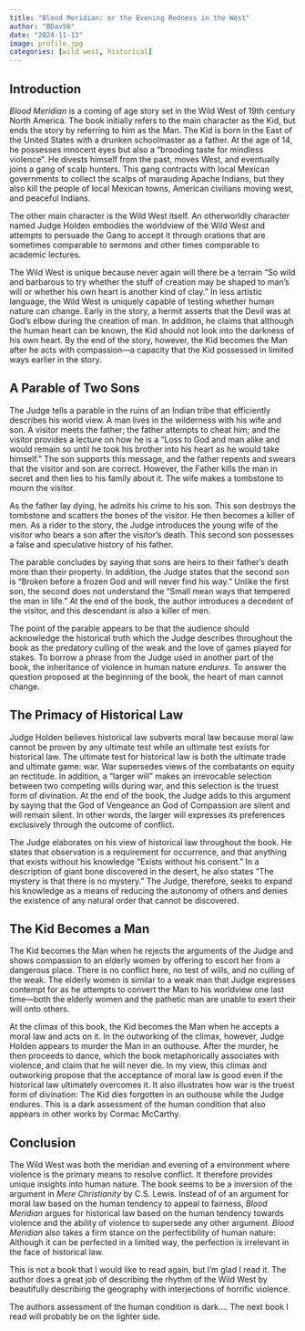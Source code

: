 ```yaml
---
title: "Blood Meridian: or the Evening Redness in the West"
author: "BDav56"
date: "2024-11-13"
image: profile.jpg
categories: [wild west, historical]
---
```


## Introduction

*Blood Meridian* is a coming of age story set in the Wild West of 19th century North America. The book initially refers to the main character as the Kid, but ends the story by referring to him as the Man. The Kid is born in the East of the United States with a drunken schoolmaster as a father. At the age of 14, he possesses innocent eyes but also a "brooding taste for mindless violence". He divests himself from the past, moves West, and eventually joins a gang of scalp hunters. This gang contracts with local Mexican governments to collect the scalps of marauding Apache Indians, but they also kill the people of local Mexican towns, American civilians moving west, and peaceful Indians.

The other main character is the Wild West itself. An otherworldly character named Judge Holden embodies the worldview of the Wild West and attempts to persuade the Gang to accept it through orations that are sometimes comparable to sermons and other times comparable to academic lectures.

The Wild West is unique because never again will there be a terrain "So wild and barbarous to try whether the stuff of creation may be shaped to man's will or whether his own heart is another kind of clay." In less artistic language, the Wild West is uniquely capable of testing whether human nature can change. Early in the story, a hermit asserts that the Devil was at God's elbow during the creation of man. In addition, he claims that although the human heart can be known, the Kid should not look into the darkness of his own heart. By the end of the story, however, the Kid becomes the Man after he acts with compassion—a capacity that the Kid possessed in limited ways earlier in the story.

## A Parable of Two Sons

The Judge tells a parable in the ruins of an Indian tribe that efficiently describes his world view. A man lives in the wilderness with his wife and son. A visitor meets the father; the father attempts to cheat him; and the visitor provides a lecture on how he is a "Loss to God and man alike and would remain so until he took his brother into his heart as he would take himself." The son supports this message, and the father repents and swears that the visitor and son are correct. However, the Father kills the man in secret and then lies to his family about it. The wife makes a tombstone to mourn the visitor.

As the father lay dying, he admits his crime to his son. This son destroys the tombstone and scatters the bones of the visitor. He then becomes a killer of men. As a rider to the story, the Judge introduces the young wife of the visitor who bears a son after the visitor's death. This second son possesses a false and speculative history of his father.

The parable concludes by saying that sons are heirs to their father's death more than their property. In addition, the Judge states that the second son is "Broken before a frozen God and will never find his way." Unlike the first son, the second does not understand the "Small mean ways that tempered the man in life." At the end of the book, the author introduces a decedent of the visitor, and this descendant is also a killer of men.

The point of the parable appears to be that the audience should acknowledge the historical truth which the Judge describes throughout the book as the predatory culling of the weak and the love of games played for stakes. To borrow a phrase from the Judge used in another part of the book, the inheritance of violence in human nature *endures*. To answer the question proposed at the beginning of the book, the heart of man cannot change.

## The Primacy of Historical Law

Judge Holden believes historical law subverts moral law because moral law cannot be proven by any ultimate test while an ultimate test exists for historical law. The ultimate test for historical law is both the ultimate trade and ultimate game: war. War supersedes views of the combatants on equity an rectitude. In addition, a "larger will" makes an irrevocable selection between two competing wills during war, and this selection is the truest form of divination. At the end of the book, the Judge adds to this argument by saying that the God of Vengeance an God of Compassion are silent and will remain silent. In other words, the larger will expresses its preferences exclusively through the outcome of conflict.

The Judge elaborates on his view of historical law throughout the book. He states that observation is a requirement for occurrence, and that anything that exists without his knowledge "Exists without his consent." In a description of giant bone discovered in the desert, he also states "The mystery is that there is no mystery." The Judge, therefore, seeks to expand his knowledge as a means of reducing the autonomy of others and denies the existence of any natural order that cannot be discovered.

## The Kid Becomes a Man

The Kid becomes the Man when he rejects the arguments of the Judge and shows compassion to an elderly women by offering to escort her from a dangerous place. There is no conflict here, no test of wills, and no culling of the weak. The elderly women is similar to a weak man that Judge expresses contempt for as he attempts to convert the Man to his worldview one last time—both the elderly women and the pathetic man are unable to exert their will onto others.

At the climax of this book, the Kid becomes the Man when he accepts a moral law and acts on it. In the outworking of the climax, however, Judge Holden appears to murder the Man in an outhouse. After the murder, he then proceeds to dance, which the book metaphorically associates with violence, and claim that he will never die. In my view, this climax and outworking propose that the acceptance of moral law is good even if the historical law ultimately overcomes it. It also illustrates how war is the truest form of divination: The Kid dies forgotten in an outhouse while the Judge endures. This is a dark assessment of the human condition that also appears in other works by Cormac McCarthy.

## Conclusion

The Wild West was both the meridian and evening of a environment where violence is the primary means to resolve conflict. It therefore provides unique insights into human nature. The book seems to be a inversion of the argument in *Mere Christianity* by C.S. Lewis. Instead of of an argument for moral law based on the human tendency to appeal to fairness, *Blood Meridian* argues for historical law based on the human tendency towards violence and the ability of violence to supersede any other argument. *Blood Meridian* also takes a firm stance on the perfectibility of human nature: Although it can be perfected in a limited way, the perfection is irrelevant in the face of historical law.

This is not a book that I would like to read again, but I'm glad I read it. The author does a great job of describing the rhythm of the Wild West by beautifully describing the geography with interjections of horrific violence.

The authors assessment of the human condition is dark.... The next book I read will probably be on the lighter side.
